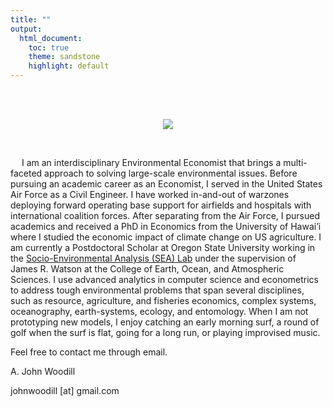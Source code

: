 ```yaml
---
title: ""
output:
  html_document:
    toc: true
    theme: sandstone
    highlight: default
---
```

<link rel="stylesheet" href="https://cdn.rawgit.com/jpswalsh/academicons/master/css/academicons.min.css">

<br>
<br>

<center>
![](https://raw.githubusercontent.com/johnwoodill/johnwoodill.github.io/master/images/portrait.png) 

<a href="mailto:johnwoodill@gmail.com"> <i class="fa fa-envelope-square fa-3x"></i></a>
<a href="http://johnwoodill.github.io/cv.html"> <i class="ai ai-cv ai-3x"></i></a>
<a href="https://www.linkedin.com/in/a-john-woodill-21475353/"> <i class="fa fa-linkedin-square fa-3x"></i></a>
<a href="https://www.github.com/johnwoodill"> <i class="fa fa-git-square fa-3x"></i></a>
<a href="https://scholar.google.com/citations?user=FOD51c4AAAAJ&hl=en"> <i class="ai ai-google-scholar-square ai-3x"></i></a>
</center>

<br>

&emsp; I am an interdisciplinary Environmental Economist that brings a multi-faceted approach to solving large-scale environmental issues. Before pursuing an academic career as an Economist, I served in the United States Air Force as a Civil Engineer. I have worked in-and-out of warzones deploying forward operating base support for airfields and hospitals with international coalition forces. After separating from the Air Force, I pursued academics and received a PhD in Economics from the University of Hawai’i where I studied the economic impact of climate change on US agriculture. I am currently a Postdoctoral Scholar at Oregon State University working in the [Socio-Environmental Analysis (SEA) Lab](http://jrwatson.ceoas.oregonstate.edu/about/)  under the supervision of James R. Watson at the College of Earth, Ocean, and Atmospheric Sciences. I use advanced analytics in computer science and econometrics to address tough environmental problems that span several disciplines, such as resource, agriculture, and fisheries economics, complex systems, oceanography, earth-systems, ecology, and entomology.  When I am not prototyping new models, I enjoy catching an early morning surf, a round of golf when the surf is flat, going for a long run, or playing improvised music.

Feel free to contact me through email.

A. John Woodill

johnwoodill [at] gmail.com

<script>
  (function(i,s,o,g,r,a,m){i['GoogleAnalyticsObject']=r;i[r]=i[r]||function(){
  (i[r].q=i[r].q||[]).push(arguments)},i[r].l=1*new Date();a=s.createElement(o),
  m=s.getElementsByTagName(o)[0];a.async=1;a.src=g;m.parentNode.insertBefore(a,m)
  })(window,document,'script','https://www.google-analytics.com/analytics.js','ga');

  ga('create', 'UA-61017136-2', 'auto');
  ga('send', 'pageview');

</script>
